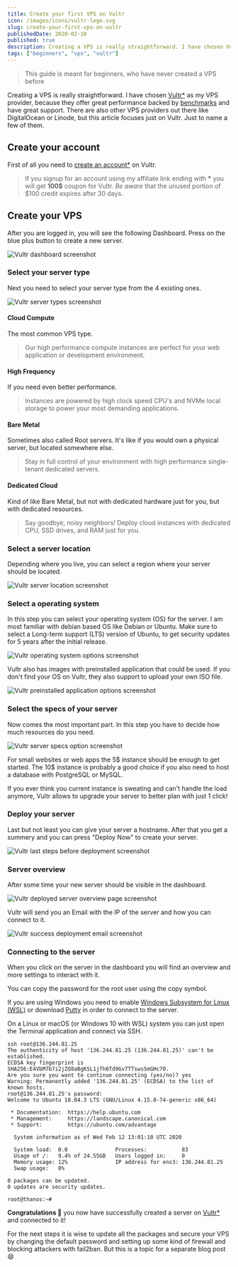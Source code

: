 ```yaml
---
title: Create your first VPS on Vultr
icon: /images/icons/vultr-logo.svg
slug: create-your-first-vps-on-vultr
publishedDate: 2020-02-10
published: true
description: Creating a VPS is really straightforward. I have chosen Vultr as my VPS provider, because they offer great performance backed by benchmarks and have great support.
tags: ["beginners", "vps", "vultr"]
---
```


> This guide is meant for beginners, who have never created a VPS before

Creating a VPS is really straightforward. I have chosen [Vultr\*](https://www.vultr.com/?ref=8372363-6G) as my VPS provider, because they offer great performance
backed by [benchmarks](//www.vultr.com/products/cloud-compute/) and have great support. There are also other VPS providers out there like
DigitalOcean or Linode, but this article focuses just on Vultr. Just to name a few of them.

## Create your account

First of all you need to [create an account\*](https://www.vultr.com/?ref=8372363-6G) on Vultr.

> If you signup for an account using my affiliate link ending with **\***
> you will get **100$** coupon for Vultr. _Be aware_ that the unused portion of $100 credit expires after 30 days.

## Create your VPS

After you are logged in, you will see the following Dashboard. Press on the blue plus button to create a new server.

![Vultr dashboard screenshot](/images/posts/create-your-first-vps-on-vultr-1.png)

### Select your server type

Next you need to select your server type from the 4 existing ones.

![Vultr server types screenshot](/images/posts/create-your-first-vps-on-vultr-2.png)

#### **Cloud Compute**

The most common VPS type.

> Our high performance compute instances are perfect for your web application or development environment.

#### **High Frequency**

If you need even better performance.

> Instances are powered by high clock speed CPU's and NVMe local storage to power your most demanding applications.

#### **Bare Metal**

Sometimes also called Root servers. It's like if you would own a physical server, but located somewhere else.

> Stay in full control of your environment with high performance single-tenant dedicated servers.

#### **Dedicated Cloud**

Kind of like Bare Metal, but not with dedicated hardware just for you, but with dedicated resources.

> Say goodbye, noisy neighbors! Deploy cloud instances with dedicated CPU, SSD drives, and RAM just for you.

### Select a server location

Depending where you live, you can select a region where your server should be located.

![Vultr server location screenshot](/images/posts/create-your-first-vps-on-vultr-3.png)

### Select a operating system

In this step you can select your operating system (OS) for the server. I am most familiar with debian based OS like Debian or Ubuntu.
Make sure to select a Long-term support (LTS) version of Ubuntu, to get security updates for 5 years after the initial release.

![Vultr operating system options screenshot](/images/posts/create-your-first-vps-on-vultr-4.png)

Vultr also has images with preinstalled application that could be used. If you don't find your OS on Vultr, they also support to upload
your own ISO file.

![Vultr preinstalled application options screenshot](/images/posts/create-your-first-vps-on-vultr-5.png)

### Select the specs of your server

Now comes the most important part. In this step you have to decide how much resources do you need.

![Vultr server specs option screenshot](/images/posts/create-your-first-vps-on-vultr-6.png)

For small websites or web apps the 5$ instance should be enough to get started.
The 10\$ instance is probably a good choice if you also
need to host a database with PostgreSQL or MySQL.

If you ever think you current instance is sweating and can't handle the load anymore, Vultr allows to upgrade your server
to better plan with just 1 click!

### Deploy your server

Last but not least you can give your server a hostname. After that you get a summery and you can press "Deploy Now" to create your server.

![Vultr last steps before deployment screenshot](/images/posts/create-your-first-vps-on-vultr-7.png)

### Server overview

After some time your new server should be visible in the dashboard.

![Vultr deployed server overview page screenshot](/images/posts/create-your-first-vps-on-vultr-8.png)

Vultr will send you an Email with the IP of the server and how you can connect to it.

![Vultr success deployment email screenshot](/images/posts/create-your-first-vps-on-vultr-9.png)

### Connecting to the server

When you click on the server in the dashboard you will find an overview and more settings to interact with it.

You can copy the password for the root user using the copy symbol.

If you are using Windows you need to enable [Windows Subsystem for Linux (WSL)](https://docs.microsoft.com/en-us/windows/wsl/install-win10) or
download [Putty](https://www.putty.org/) in order to connect to the server.

On a Linux or macOS (or Windows 10 with WSL) system you can just open the Terminal application and connect via SSH.

```
ssh root@136.244.81.25
The authenticity of host '136.244.81.25 (136.244.81.25)' can't be established.
ECDSA key fingerprint is SHA256:E4VbM7b7i2jZO8aBgKSL1jfh6Td9Gv7TTswsSmGHc70.
Are you sure you want to continue connecting (yes/no)? yes
Warning: Permanently added '136.244.81.25' (ECDSA) to the list of known hosts.
root@136.244.81.25's password:
Welcome to Ubuntu 18.04.3 LTS (GNU/Linux 4.15.0-74-generic x86_64)

 * Documentation:  https://help.ubuntu.com
 * Management:     https://landscape.canonical.com
 * Support:        https://ubuntu.com/advantage

  System information as of Wed Feb 12 13:01:10 UTC 2020

  System load:  0.0               Processes:           83
  Usage of /:   9.4% of 24.55GB   Users logged in:     0
  Memory usage: 12%               IP address for ens3: 136.244.81.25
  Swap usage:   0%

0 packages can be updated.
0 updates are security updates.

root@thanos:~#
```

**Congratulations 🎉** you now have successfully created a server on [Vultr\*](https://s.phiilu.com/vultr-give-100) and connected to it!

For the next steps it is wise to update all the packages and secure your VPS by changing the default password and setting up some kind of firewall and blocking attackers with
fail2ban. But this is a topic for a separate blog post 😄
